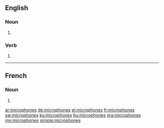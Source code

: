 ==English==

===Noun===
{{head|en|plural}}

# {{plural of|microphone|lang=en}}

===Verb===
{{head|en|head=microphone}}

# {{en-third-person singular of|microphone}}

----

==French==

===Noun===
{{head|fr|plural}}

# {{plural of|microphone|lang=fr}}

[[ar:microphones]]
[[de:microphones]]
[[el:microphones]]
[[fr:microphones]]
[[sw:microphones]]
[[ku:microphones]]
[[hu:microphones]]
[[mg:microphones]]
[[my:microphones]]
[[simple:microphones]]
